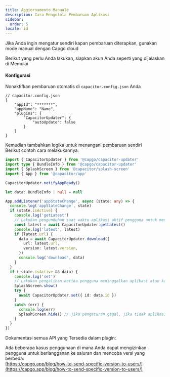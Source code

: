 ```yaml
---
title: Aggiornamento Manuale
description: Cara Mengelola Pembaruan Aplikasi
sidebar:
  order: 5
locale: id
---
```



Jika Anda ingin mengatur sendiri kapan pembaruan diterapkan, gunakan mode manual dengan Capgo cloud

Berikut yang perlu Anda lakukan, siapkan akun Anda seperti yang dijelaskan di Memulai

<LinkCard
	title="Memulai"
	href="/docs/getting-started/quickstart/"
/>

#### Konfigurasi
Nonaktifkan pembaruan otomatis di ```capacitor.config.json``` Anda

```tsx
// capacitor.config.json
{
	"appId": "*******",
	"appName": "Name",
	"plugins": {
		"CapacitorUpdater": {
			"autoUpdate": false
		}
	}
}
```

Kemudian tambahkan logika untuk menangani pembaruan sendiri\
Berikut contoh cara melakukannya:

```typescript
import { CapacitorUpdater } from '@capgo/capacitor-updater'
import type { BundleInfo } from '@capgo/capacitor-updater'
import { SplashScreen } from '@capacitor/splash-screen'
import { App } from '@capacitor/app'

CapacitorUpdater.notifyAppReady()

let data: BundleInfo | null = null

App.addListener('appStateChange', async (state: any) => {
  console.log('appStateChange', state)
  if (state.isActive) {
    console.log('getLatest')
    // Lakukan pengunduhan saat waktu aplikasi aktif pengguna untuk mencegah kegagalan unduhan
    const latest = await CapacitorUpdater.getLatest()
    console.log('latest', latest)
    if (latest.url) {
      data = await CapacitorUpdater.download({
        url: latest.url,
        version: latest.version,
      })
      console.log('download', data)
    }
  }
  if (!state.isActive && data) {
    console.log('set')
    // Lakukan pengalihan ketika pengguna meninggalkan aplikasi atau kapan pun Anda mau
    SplashScreen.show()
    try {
      await CapacitorUpdater.set({ id: data.id })
    }
    catch (err) {
      console.log(err)
      SplashScreen.hide() // jika pengaturan gagal, jika tidak aplikasi baru harus menyembunyikannya
    }
  }
})
```

Dokumentasi semua API yang Tersedia dalam plugin:

<LinkCard
	title="Metode"
	href="/docs/plugin/api/"
/>

Ada beberapa kasus penggunaan di mana Anda dapat mengizinkan pengguna untuk berlangganan ke saluran dan mencoba versi yang berbeda:\
[https://capgo.app/blog/how-to-send-specific-version-to-users/](https://capgo.app/blog/how-to-send-specific-version-to-users/)